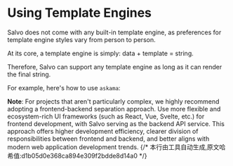 # Using Template Engines


Salvo does not come with any built-in template engine, as preferences for template engine styles vary from person to person.

At its core, a template engine is simply: data + template = string.

Therefore, Salvo can support any template engine as long as it can render the final string.

For example, here's how to use `askama`:

<Tabs>
  <Tab label="main.rs">
    <MainCode/>
  </Tab>
  <Tab label="Cargo.toml">
    <CargoCode/>
  </Tab>
  <Tab label="template/hello.toml">
    <TemplateCode/>
  </Tab>
</Tabs>

**Note**: For projects that aren't particularly complex, we highly recommend adopting a frontend-backend separation approach. Use more flexible and ecosystem-rich UI frameworks (such as React, Vue, Svelte, etc.) for frontend development, with Salvo serving as the backend API service. This approach offers higher development efficiency, clearer division of responsibilities between frontend and backend, and better aligns with modern web application development trends.
{/* 本行由工具自动生成,原文哈希值:d1b05d0e368ca894e309f2bdde8d14a0 */}